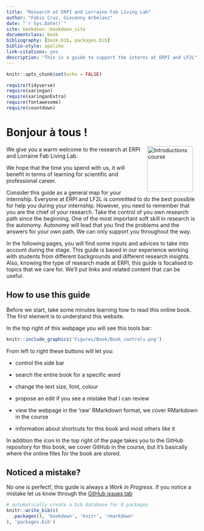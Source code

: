 ```yaml
--- 
title: "Research at ERPI and Lorraine Fab Living Lab"
author: "Fabio Cruz, Giovanny Arbelaez"
date: "`r Sys.Date()`"
site: bookdown::bookdown_site
documentclass: book
bibliography: [book.bib, packages.bib]
biblio-style: apalike
link-citations: yes
description: "This is a guide to support the interns at ERPI and LF2L"
---
```



```r
knitr::opts_chunk$set(echo = FALSE)

require(tidyverse)
require(xaringan)
require(xaringanExtra)
require(fontawesome)
require(countdown)

```

# Bonjour à tous ! {-}


 <img src="https://raw.githubusercontent.com/fabbiocrux/Figures/main/Various/People/educator.jpg" width="120" alt="Introductions course" align="right" style="margin: 0 1em 0 1em" /> We give you a warm welcome to the research at  ERPI and  Lorraine Fab Living Lab.


We hope that the time you spend with us, it will benefit in terms of learning for scientific and professional career.

Consider this guide as a general map for your internship. 
Everyone at ERPI and LF2L is committed to do the best possible for help you during your internship.
However, you need to remember that you are the chief of your research. 
Take the control of you own research path since the beginning. 
One of the most important soft skill in research is the autonomy.
Autonomy will lead that you find the problems and the answers for your own path.
We can only support you throughout the way.

In the following pages, you will find some inputs and advices to take into account during the stage. 
This guide is based in our experience working with students from different backgrounds and different research insights. 
Also, knowing the type of research made at ERPI, this guide is focalised to topics that we care for. 
We'll put links and related content that can be useful. 


## How to use this guide {-}

Before we start, take some minutes learning how to read this online book. 
The first element is to understand this website. 

In the top right of this webpage you will see this tools bar:

```r
knitr::include_graphics('Figures/Book/Book_controls.png')
```

From left to right these buttons will let you:

* <i class="fa fa-bars fa-lg"></i> control the side bar

* <i class="fa fa-search fa-lg"></i> search the entire book for a specific word

* <i class ="fa fa-font settings fa-lg"></i> change the text size, font, colour

* <i class ="fa fa-edit fa-lg"></i> propose an edit if you see a mistake that I can review

* <i class="fa fa-download fa-lg"></i> view the webpage in the 'raw' RMarkdown format, we cover RMarkdown in the course 

* <i class="fa fa-info" fa-lg></i> information about shortcuts for this book and most others like it

In addition the <i class="fa fa-github fa-lg"></i> icon in the top right of the page takes you to the GitHub repository for this book, we cover GitHub in the course, but it's basically where the online files for the book are stored.



## Noticed a mistake? {-}


No one is perfect!, this guide is always a *Work in Progress*. 
If you notice a mistake let us know through the [GitHub issues tab](https://github.com/LF2L/ensgsi-research-methods/issues)



```r
# automatically create a bib database for R packages
knitr::write_bib(c(
  .packages(), 'bookdown', 'knitr', 'rmarkdown'
), 'packages.bib')
```
